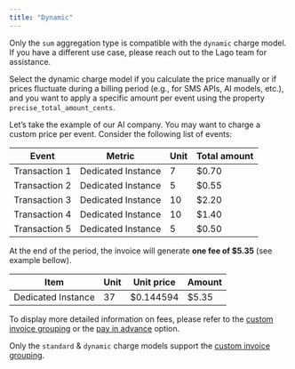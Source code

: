 ```yaml
---
title: "Dynamic"
---
```


<Note>

Only the `sum` aggregation type is compatible with the `dynamic` charge model.
If you have a different use case, please reach out to the Lago team for assistance.

</Note>

Select the dynamic charge model if you calculate the price manually or if prices fluctuate during a billing period (e.g., for SMS APIs, AI models, etc.), and you want to apply a specific amount per event using the property `precise_total_amount_cents`.

Let’s take the example of our AI company. You may want to charge a custom price per event. Consider the following list of events:

| Event         | Metric             | Unit | Total amount |
| ------------- | ------------------ | ---- | ------------ |
| Transaction 1 | Dedicated Instance | 7    | $0.70        |
| Transaction 2 | Dedicated Instance | 5    | $0.55        |
| Transaction 3 | Dedicated Instance | 10   | $2.20        |
| Transaction 4 | Dedicated Instance | 10   | $1.40        |
| Transaction 5 | Dedicated Instance | 5    | $0.50        |

At the end of the period, the invoice will generate **one fee of $5.35** (see example bellow).

| Item               | Unit | Unit price | Amount |
| ------------------ | ---- | ---------- | ------ |
| Dedicated Instance | 37   | $0.144594  | $5.35  |

To display more detailed information on fees, please refer to the [custom invoice grouping](/guide/invoicing/overview#custom-invoice-grouping) or the [pay in advance](/guide/plans/charges/arrears-vs-advance#charges-paid-in-advance) option.

<Note>

Only the `standard` & `dynamic` charge models support the [custom invoice grouping](/guide/invoicing/overview#custom-invoice-grouping).

</Note>
